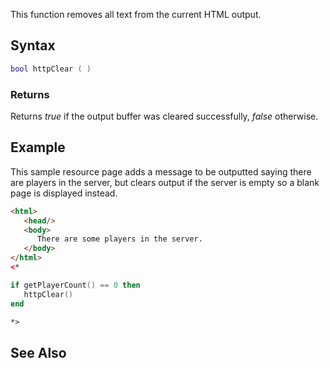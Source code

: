 
{{HTTP function}}
This function removes all text from the current HTML output.

==Syntax==
<syntaxhighlight lang="lua">
bool httpClear ( )
</syntaxhighlight>

===Returns===
Returns ''true'' if the output buffer was cleared successfully, ''false'' otherwise.

==Example==
This sample resource page adds a message to be outputted saying there are players in the server, but clears output if the server is empty so a blank page is displayed instead.
<syntaxhighlight lang="html">
<html>
   <head/>
   <body>
      There are some players in the server.
   </body>
</html>
<*</syntaxhighlight><syntaxhighlight lang="lua">
if getPlayerCount() == 0 then
   httpClear()
end
</syntaxhighlight><syntaxhighlight lang="html">*>
</syntaxhighlight>

==See Also==
{{HTTP functions}}